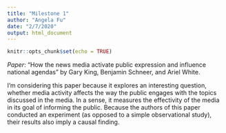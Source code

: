 ```yaml
---
title: "Milestone 1"
author: "Angela Fu"
date: "2/7/2020"
output: html_document
---
```


```r
knitr::opts_chunk$set(echo = TRUE)
```
 
_Paper_: "How the news media activate public expression and influence national agendas" by Gary King, Benjamin Schneer, and Ariel White.

I'm considering this paper because it explores an interesting question, whether media activity affects the way the public engages with the topics discussed in the media. In a sense, it measures the effectivity of the media in its goal of informing the public. Because the authors of this paper conducted an experiment (as opposed to a simple observational study), their results also imply a causal finding.